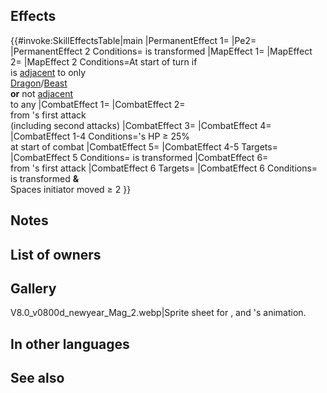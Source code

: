 {{Weapon Infobox
|tagid=SID_地の女神の折り鶴
|intID=3932
|exclusive=1
|weaponType=Beast
|canUseMove=Cavalry
|cost=400
|might=14
|range=1
|cooldown=-1
|effect=Enables【Canto (２)】.<br><br>Accelerates Special trigger (cooldown count-1). At start of combat, if unit's HP ≥ 25%, grants Atk/Spd/Def/Res+X (X = unit's max Special cooldown count value × 2, + 5), neutralizes effects that guarantee foe's follow-up attacks and effects that prevent unit's follow-up attacks, and reduces damage from foe's first attack by 25% of unit's Spd during combat ("first attack" normally means only the first strike; for effects that grant "unit attacks twice," it means the first and second strikes). At start of turn, if unit is adjacent to only beast or dragon allies or is not adjacent to any ally, unit transforms (otherwise, unit reverts). If unit transforms, grants Atk+2 to unit, inflicts Atk/Def-Y on foe during combat (Y = number of spaces from start position to end position of whoever initiated combat + 3; max 6), and also, if Y ≥ 5, reduces damage from foe's first attack by 30% during combat.<br><br>【Canto (２)】<br>After an attack, Assist skill, or structure destruction, unit can move ２ space(s).<br><br>(Unit moves according to movement type. Once per turn. Cannot attack or assist. Only highest value applied. Does not stack. After moving, if a skill that grants another action would be triggered (like with Galeforce), Canto will trigger after the granted action. Unit's base movement has no effect on movement granted. Cannot warp (using skills like Wings of Mercy) a distance greater than unit would be able to move with normal Canto movement.)
|required=Adult (Cavalry)
|properties=
}}
==Effects==
{{#invoke:SkillEffectsTable|main
|PermanentEffect 1={{Eft|Accelerates Special}}
|Pe2={{Eft|Stat Boosts|Atk|2}}
|PermanentEffect 2 Conditions={{Tgt|Unit}} is transformed
|MapEffect 1={{Eft|Canto|2}}
|MapEffect 2={{Eft|Transform}}
|MapEffect 2 Conditions=At start of turn if<br>{{Tgt|Unit}} is [[adjacent]] to only<br>{{Cwti|group=1|Beast,Dragon}} [[Dragon]]/[[Beast]]<br>{{Tgt|Allies}} '''or''' not [[adjacent]]<br>to any {{Tgt|Ally}}
|CombatEffect 1={{Eft|Temporary buffs|Atk/Spd/Def/Res|2 x {{Tgt|Unit}}'s<br>max Special CD, +5}}
|CombatEffect 2={{Eft|Damage Reduction|25% of {{Tgt|Unit}}'s Spd}}<br>from {{Tgt|Foe}}'s first attack<br>(including second attacks)
|CombatEffect 3={{Eft|Neutralize Prevent Follow-Ups}}
|CombatEffect 4={{Eft|Neutralize Guaranteed Follow-Ups}}
|CombatEffect 1-4 Conditions={{Tgt|Unit}}'s HP ≥ 25%<br>at start of combat
|CombatEffect 5={{Eft|Temporary debuffs|Atk/Def|Spaces initiator moved + 3|max=6}}
|CombatEffect 4-5 Targets={{Tgt|Foe}}
|CombatEffect 5 Conditions={{Tgt|Unit}} is transformed
|CombatEffect 6={{Eft|Damage Reduction|30%}}<br>from {{Tgt|Foe}}'s first attack
|CombatEffect 6 Targets={{Tgt|Unit}}
|CombatEffect 6 Conditions={{Tgt|Unit}} is transformed '''&'''<br>Spaces initiator moved ≥ 2
}}

==Notes==
{{Canto|2}}
{{Temporary buffs}}
{{Follow-up effect neutralization}}
{{FlatDamageReduction}}
{{Beast (Cavalry)}}

==List of owners==
{{Skill Hero List}}
==Gallery==
<gallery>
V8.0_v0800d_newyear_Mag_2.webp|Sprite sheet for {{St|Dragon's Stone+}}, {{St|New-Sun Stone+}} and {{PAGENAME}}'s animation.
</gallery>
==In other languages==
{{OtherLanguages
|japanese=地の女神の折り鶴
|german=Lieblicher Kranich
|spanishEU=Grulla de papel
|spanishLA=Grulla de papel
|french=Grue adorable
|italian=Gru di carta
|chineseTW=地之女神的紙鶴
|portuguese=Garça de papel
}}
==See also==
{{See also skills|cond=Description LIKE '%unit_s max special cooldown count value%' AND Exclusive='1'}}
{{Weapons Navbox}}